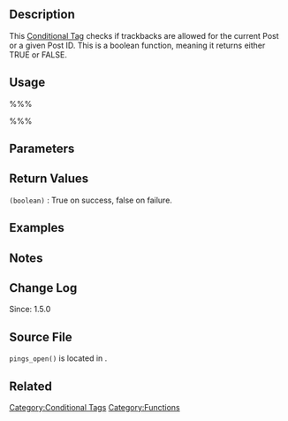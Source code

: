 {{Languages|
{{en|Function Reference/pings open}}
{{ja|関数リファレンス/pings open}}
}}

==Description==
This [[Conditional Tags|Conditional Tag]] checks if trackbacks are allowed for the current Post or a given Post ID. This is a boolean function, meaning it returns either TRUE or FALSE.

==Usage==
%%%<?php pings_open( $post_id ); ?>%%%

==Parameters==
{{Parameter|$post_id|integer|The post ID|optional|0}}

==Return Values==
; <tt>(boolean)</tt> : True on success, false on failure.

==Examples==

==Notes==

==Change Log==
Since: 1.5.0

== Source File ==
<!-- Need links to current source code files -->
<tt>pings_open()</tt> is located in {{Trac|wp-includes/comment-template.php}}.

==Related==

{{Conditional Tags}}

{{Tag Footer}}

[[Category:Conditional Tags]]
[[Category:Functions]]